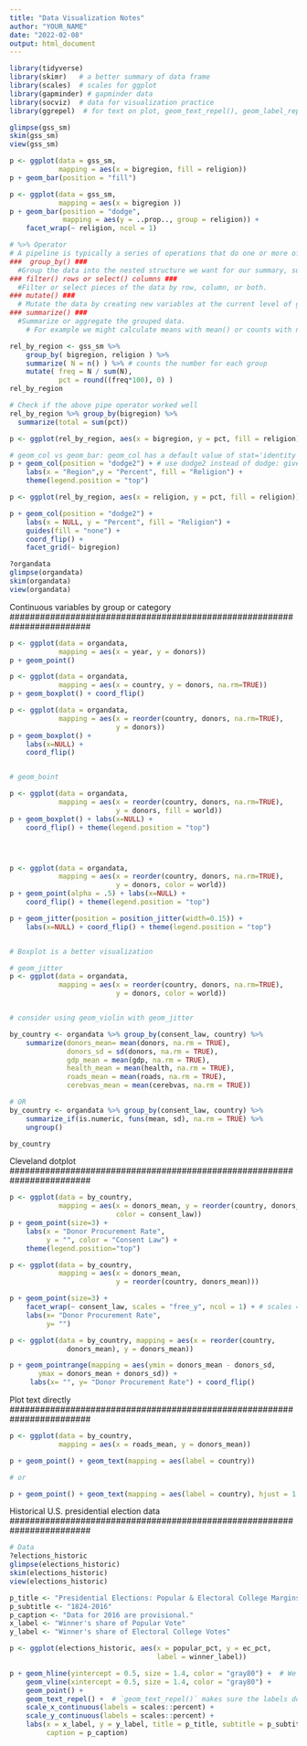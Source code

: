 ```yaml
---
title: "Data Visualization Notes"
author: "YOUR_NAME"
date: "2022-02-08"
output: html_document
---
```



```r
library(tidyverse)
library(skimr)   # a better summary of data frame
library(scales)  # scales for ggplot
library(gapminder) # gapminder data
library(socviz)  # data for visualization practice
library(ggrepel)  # for text on plot, geom_text_repel(), geom_label_repel()

```


```r

glimpse(gss_sm)
skim(gss_sm)
view(gss_sm)

p <- ggplot(data = gss_sm,
            mapping = aes(x = bigregion, fill = religion))
p + geom_bar(position = "fill")

p <- ggplot(data = gss_sm,
            mapping = aes(x = bigregion ))
p + geom_bar(position = "dodge",
             mapping = aes(y = ..prop.., group = religion)) +
    facet_wrap(~ religion, ncol = 1)
```

```r
# %>% Operator
# A pipeline is typically a series of operations that do one or more of four things:
###  group_by() ###
  #Group the data into the nested structure we want for our summary, such as “Religion by Region” or “Authors by Publications by Year”.
### filter() rows or select() columns ### 
  #Filter or select pieces of the data by row, column, or both.
### mutate() ###
  # Mutate the data by creating new variables at the current level of grouping.
### summarize() ### 
  #Summarize or aggregate the grouped data.
    # For example we might calculate means with mean() or counts with n().


```


```r
rel_by_region <- gss_sm %>%
    group_by( bigregion, religion ) %>% 
    summarize( N = n() ) %>% # counts the number for each group
    mutate( freq = N / sum(N),
            pct = round((freq*100), 0) )
rel_by_region
```


```r
# Check if the above pipe operator worked well
rel_by_region %>% group_by(bigregion) %>%
  summarize(total = sum(pct))
```


```r
p <- ggplot(rel_by_region, aes(x = bigregion, y = pct, fill = religion))

# geom_col vs geom_bar: geom_col has a default value of stat='identity'
p + geom_col(position = "dodge2") + # use dodge2 instead of dodge: gives space between each bar
    labs(x = "Region",y = "Percent", fill = "Religion") +
    theme(legend.position = "top")
```

```r
p <- ggplot(rel_by_region, aes(x = religion, y = pct, fill = religion))

p + geom_col(position = "dodge2") +
    labs(x = NULL, y = "Percent", fill = "Religion") +
    guides(fill = "none") + 
    coord_flip() + 
    facet_grid(~ bigregion)
```

```r
?organdata
glimpse(organdata)
skim(organdata)
view(organdata)
```



########################################################################
Continuous variables by group or category
########################################################################


```r
p <- ggplot(data = organdata,
            mapping = aes(x = year, y = donors))
p + geom_point()

```

```r
p <- ggplot(data = organdata,
            mapping = aes(x = country, y = donors, na.rm=TRUE))
p + geom_boxplot() + coord_flip()
```

```r
p <- ggplot(data = organdata,
            mapping = aes(x = reorder(country, donors, na.rm=TRUE),
                          y = donors))
p + geom_boxplot() +
    labs(x=NULL) +
    coord_flip()
```


```r
```

```r
# geom_boint

p <- ggplot(data = organdata,
            mapping = aes(x = reorder(country, donors, na.rm=TRUE),
                          y = donors, fill = world))
p + geom_boxplot() + labs(x=NULL) +
    coord_flip() + theme(legend.position = "top")




p <- ggplot(data = organdata,
            mapping = aes(x = reorder(country, donors, na.rm=TRUE),
                          y = donors, color = world))
p + geom_point(alpha = .5) + labs(x=NULL) +
    coord_flip() + theme(legend.position = "top")

p + geom_jitter(position = position_jitter(width=0.15)) +
    labs(x=NULL) + coord_flip() + theme(legend.position = "top")


# Boxplot is a better visualization
```

```r
# geom_jitter
p <- ggplot(data = organdata,
            mapping = aes(x = reorder(country, donors, na.rm=TRUE),
                          y = donors, color = world))


# consider using geom_violin with geom_jitter
```

```r
by_country <- organdata %>% group_by(consent_law, country) %>%
    summarize(donors_mean= mean(donors, na.rm = TRUE),
              donors_sd = sd(donors, na.rm = TRUE),
              gdp_mean = mean(gdp, na.rm = TRUE),
              health_mean = mean(health, na.rm = TRUE),
              roads_mean = mean(roads, na.rm = TRUE),
              cerebvas_mean = mean(cerebvas, na.rm = TRUE))

# OR
by_country <- organdata %>% group_by(consent_law, country) %>%
    summarize_if(is.numeric, funs(mean, sd), na.rm = TRUE) %>%
    ungroup()

by_country
```

########################################################################
Cleveland dotplot
########################################################################


```r
p <- ggplot(data = by_country,
            mapping = aes(x = donors_mean, y = reorder(country, donors_mean),
                          color = consent_law))
p + geom_point(size=3) +
    labs(x = "Donor Procurement Rate",
         y = "", color = "Consent Law") +
    theme(legend.position="top")
```

```r
p <- ggplot(data = by_country,
            mapping = aes(x = donors_mean,
                          y = reorder(country, donors_mean)))

p + geom_point(size=3) +
    facet_wrap(~ consent_law, scales = "free_y", ncol = 1) + # scales = "free_y" eliminates countries that are not included in the data
    labs(x= "Donor Procurement Rate",
         y= "") 
```

```r
p <- ggplot(data = by_country, mapping = aes(x = reorder(country,
              donors_mean), y = donors_mean))

p + geom_pointrange(mapping = aes(ymin = donors_mean - donors_sd,
       ymax = donors_mean + donors_sd)) +
     labs(x= "", y= "Donor Procurement Rate") + coord_flip()

```
########################################################################
Plot text directly 
########################################################################

```r
p <- ggplot(data = by_country,
            mapping = aes(x = roads_mean, y = donors_mean))

p + geom_point() + geom_text(mapping = aes(label = country))

# or 

p + geom_point() + geom_text(mapping = aes(label = country), hjust = 1.1)
```


########################################################################
Historical U.S. presidential election data
########################################################################

```r
# Data
?elections_historic
glimpse(elections_historic)
skim(elections_historic)
view(elections_historic)

```

```r
p_title <- "Presidential Elections: Popular & Electoral College Margins"
p_subtitle <- "1824-2016"
p_caption <- "Data for 2016 are provisional."
x_label <- "Winner's share of Popular Vote"
y_label <- "Winner's share of Electoral College Votes"

p <- ggplot(elections_historic, aes(x = popular_pct, y = ec_pct,
                                    label = winner_label))

p + geom_hline(yintercept = 0.5, size = 1.4, color = "gray80") +  # We use two new geoms, `geom_hline()` and `geom_vline()` to make the lines. 
    geom_vline(xintercept = 0.5, size = 1.4, color = "gray80") +
    geom_point() +
    geom_text_repel() +  # `geom_text_repel()` makes sure the labels do not overlap with each other, or obscure other points.
    scale_x_continuous(labels = scales::percent) +
    scale_y_continuous(labels = scales::percent) +
    labs(x = x_label, y = y_label, title = p_title, subtitle = p_subtitle,
         caption = p_caption)
```

